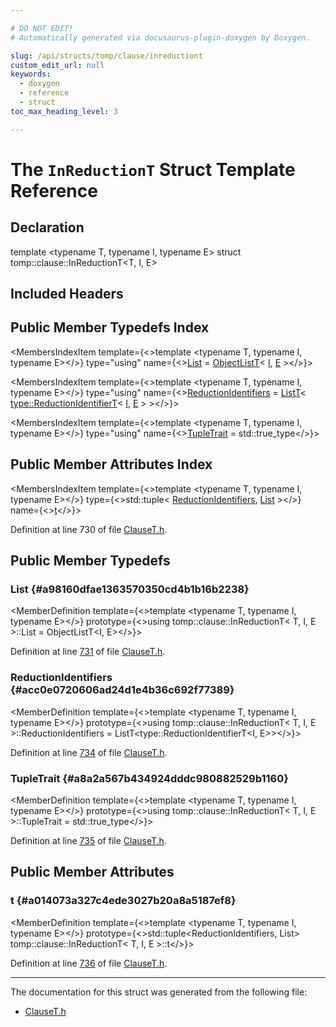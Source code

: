 ```yaml
---

# DO NOT EDIT!
# Automatically generated via docusaurus-plugin-doxygen by Doxygen.

slug: /api/structs/tomp/clause/inreductiont
custom_edit_url: null
keywords:
  - doxygen
  - reference
  - struct
toc_max_heading_level: 3

---
```





# The `InReductionT` Struct Template Reference

<DoxygenPage pluginConfig={pluginConfig}>



## Declaration

<CodeBlock>template &lt;typename T, typename I, typename E&gt;
struct tomp::clause::InReductionT&lt;T, I, E&gt;</CodeBlock>

## Included Headers

<IncludesList>
<IncludesListItem
  filePath="llvm/Frontend/OpenMP/ClauseT.h"
  permalink="/docs/api/files/include/include/llvm/include/llvm/frontend/include/llvm/frontend/openmp/clauset-h"
  isLocal="true" />
</IncludesList>

## Public Member Typedefs Index

<MembersIndex>

<MembersIndexItem
  template={<>template &lt;typename T, typename I, typename E&gt;</>}
  type="using"
  name={<><a href="#a98160dfae1363570350cd4b1b16b2238">List</a> = <a href="/docs/api/namespaces/tomp/#a72baebfd95c78979ac780815560e975f">ObjectListT</a>&lt; <a href="/docs/api/files/lib/lib/support/md5-cpp/#ac0eafdc9ee161b71e7af98af736952fd">I</a>, <a href="/docs/api/files/lib/lib/ir/builtingcs-cpp/#abb2b3a60ccc38a28239e19a1646e0c8a">E</a> &gt;</>}>
</MembersIndexItem>

<MembersIndexItem
  template={<>template &lt;typename T, typename I, typename E&gt;</>}
  type="using"
  name={<><a href="#acc0e0720606ad24d1e4b36c692f77389">ReductionIdentifiers</a> = <a href="/docs/api/namespaces/tomp/#aa98ed225fbb1e1bb47d1a5f2e9277b44">ListT</a>&lt; <a href="/docs/api/structs/tomp/type/reductionidentifiert">type::ReductionIdentifierT</a>&lt; <a href="/docs/api/files/lib/lib/support/md5-cpp/#ac0eafdc9ee161b71e7af98af736952fd">I</a>, <a href="/docs/api/files/lib/lib/ir/builtingcs-cpp/#abb2b3a60ccc38a28239e19a1646e0c8a">E</a> &gt; &gt;</>}>
</MembersIndexItem>

<MembersIndexItem
  template={<>template &lt;typename T, typename I, typename E&gt;</>}
  type="using"
  name={<><a href="#a8a2a567b434924dddc980882529b1160">TupleTrait</a> = std::true&#95;type</>}>
</MembersIndexItem>

</MembersIndex>

## Public Member Attributes Index

<MembersIndex>

<MembersIndexItem
  template={<>template &lt;typename T, typename I, typename E&gt;</>}
  type={<>std::tuple&lt; <a href="#acc0e0720606ad24d1e4b36c692f77389">ReductionIdentifiers</a>, <a href="#a98160dfae1363570350cd4b1b16b2238">List</a> &gt;</>}
  name={<><a href="#a014073a327c4ede3027b20a8a5187ef8">t</a></>}>
</MembersIndexItem>

</MembersIndex>


Definition at line 730 of file <a href="/docs/api/files/include/include/llvm/include/llvm/frontend/include/llvm/frontend/openmp/clauset-h">ClauseT.h</a>.

<SectionDefinition>

## Public Member Typedefs

### List {#a98160dfae1363570350cd4b1b16b2238}

<MemberDefinition
  template={<>template &lt;typename T, typename I, typename E&gt;</>}
  prototype={<>using tomp::clause::InReductionT&lt; T, I, E &gt;::List =  ObjectListT&lt;I, E&gt;</>}>

Definition at line <a href="/docs/api/files/include/include/llvm/include/llvm/frontend/include/llvm/frontend/openmp/clauset-h/#l00731">731</a> of file <a href="/docs/api/files/include/include/llvm/include/llvm/frontend/include/llvm/frontend/openmp/clauset-h">ClauseT.h</a>.
</MemberDefinition>

### ReductionIdentifiers {#acc0e0720606ad24d1e4b36c692f77389}

<MemberDefinition
  template={<>template &lt;typename T, typename I, typename E&gt;</>}
  prototype={<>using tomp::clause::InReductionT&lt; T, I, E &gt;::ReductionIdentifiers =  ListT&lt;type::ReductionIdentifierT&lt;I, E&gt;&gt;</>}>

Definition at line <a href="/docs/api/files/include/include/llvm/include/llvm/frontend/include/llvm/frontend/openmp/clauset-h/#l00734">734</a> of file <a href="/docs/api/files/include/include/llvm/include/llvm/frontend/include/llvm/frontend/openmp/clauset-h">ClauseT.h</a>.
</MemberDefinition>

### TupleTrait {#a8a2a567b434924dddc980882529b1160}

<MemberDefinition
  template={<>template &lt;typename T, typename I, typename E&gt;</>}
  prototype={<>using tomp::clause::InReductionT&lt; T, I, E &gt;::TupleTrait =  std::true&#95;type</>}>

Definition at line <a href="/docs/api/files/include/include/llvm/include/llvm/frontend/include/llvm/frontend/openmp/clauset-h/#l00735">735</a> of file <a href="/docs/api/files/include/include/llvm/include/llvm/frontend/include/llvm/frontend/openmp/clauset-h">ClauseT.h</a>.
</MemberDefinition>

</SectionDefinition>

<SectionDefinition>

## Public Member Attributes

### t {#a014073a327c4ede3027b20a8a5187ef8}

<MemberDefinition
  template={<>template &lt;typename T, typename I, typename E&gt;</>}
  prototype={<>std::tuple&lt;ReductionIdentifiers, List&gt; tomp::clause::InReductionT&lt; T, I, E &gt;::t</>}>

Definition at line <a href="/docs/api/files/include/include/llvm/include/llvm/frontend/include/llvm/frontend/openmp/clauset-h/#l00736">736</a> of file <a href="/docs/api/files/include/include/llvm/include/llvm/frontend/include/llvm/frontend/openmp/clauset-h">ClauseT.h</a>.
</MemberDefinition>

</SectionDefinition>

<hr/>

The documentation for this struct was generated from the following file:

<ul>
<li><a href="/docs/api/files/include/include/llvm/include/llvm/frontend/include/llvm/frontend/openmp/clauset-h">ClauseT.h</a></li>
</ul>

</DoxygenPage>
